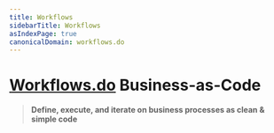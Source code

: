 ```yaml
---
title: Workflows
sidebarTitle: Workflows
asIndexPage: true
canonicalDomain: workflows.do
---
```


# [Workflows.do](https://workflows.do) Business-as-Code

> **Define, execute, and iterate on business processes as clean & simple code**
